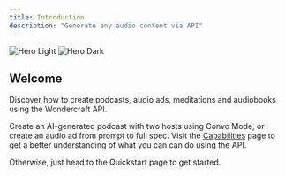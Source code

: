```yaml
---
title: Introduction
description: "Generate any audio content via API"
---
```


<img
  className="block dark:hidden rounded-lg"
  src="/images/Frame 1171276362.svg"
  alt="Hero Light"
/>
<img
  className="hidden dark:block rounded-lg"
  src="/images/Frame 1171276367.svg"
  alt="Hero Dark"
/>

## Welcome

Discover how to create podcasts, audio ads, meditations and audiobooks using the Wondercraft API.

Create an AI-generated podcast with two hosts using Convo Mode, or create an audio ad from prompt to full spec. Visit the [Capabilities](/capabilities) page to get a better understanding of what you can can do using the API. 

Otherwise, just head to the Quickstart page to get started.
